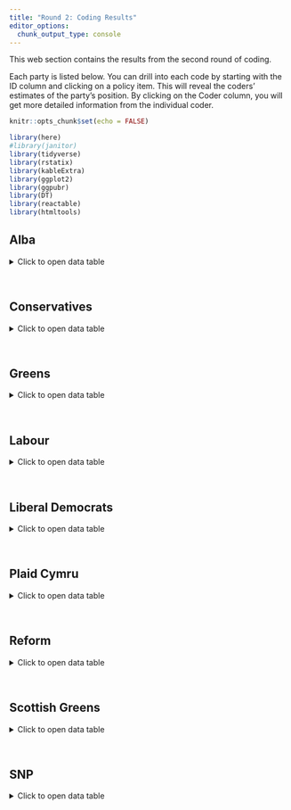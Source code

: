 ```yaml
---
title: "Round 2: Coding Results"
editor_options: 
  chunk_output_type: console
---
```


This web section contains the results from the second round of coding.

Each party is listed below. You can drill into each code by starting with the ID column and clicking on a policy item. This will reveal the coders’ estimates of the party’s position. By clicking on the Coder column, you will get more detailed information from the individual coder.

```r
knitr::opts_chunk$set(echo = FALSE)
```

```r
library(here)
#library(janitor)
library(tidyverse)
library(rstatix)
library(kableExtra)
library(ggplot2)
library(ggpubr)
library(DT)
library(reactable)
library(htmltools)

```


## Alba
<details>
  <summary>Click to open data table</summary>

```r
# Load the data frame (assuming df is loaded and has the described structure)

# Load drafts
load(here("data2/alba/df.rda"))
df <- df %>% rename(id=id1)
reactable(df, columns = list(
  id = colDef(name = "ID", minWidth = 250),
  coder = colDef(name = "Coder", details = function(index) {
    # Extract the sub-data for the expanded row
    sub_data <- df[index, c("Source", "Justification", "Comment")]
    # Create a mini reactable for nested display
    div(style = "padding: 16px; margin-top: -10px; margin-bottom: -10px;",
        reactable(sub_data, bordered = TRUE, compact = TRUE))
  }),
  Source = colDef(show = FALSE),
  Justification = colDef(show = FALSE),
  Comment = colDef(show = FALSE)
), defaultColDef = colDef(minWidth = 150, cell = function(value) {
  # Style for other columns
  span(style = "display: block; white-space: nowrap; overflow: hidden; text-overflow: ellipsis;", value)
}), groupBy = "id", pagination = FALSE)

```
</details> 
<br>  



## Conservatives
<details>
  <summary>Click to open data table</summary>

```r
# Load the data frame (assuming df is loaded and has the described structure)

# Load drafts
load(here("data2/conservatives/df.rda"))
df <- df %>% rename(id=id1)
reactable(df, columns = list(
  id = colDef(name = "ID", minWidth = 250),
  coder = colDef(name = "Coder", details = function(index) {
    # Extract the sub-data for the expanded row
    sub_data <- df[index, c("Source", "Justification", "Comment")]
    # Create a mini reactable for nested display
    div(style = "padding: 16px; margin-top: -10px; margin-bottom: -10px;",
        reactable(sub_data, bordered = TRUE, compact = TRUE))
  }),
  Source = colDef(show = FALSE),
  Justification = colDef(show = FALSE),
  Comment = colDef(show = FALSE)
), defaultColDef = colDef(minWidth = 150, cell = function(value) {
  # Style for other columns
  span(style = "display: block; white-space: nowrap; overflow: hidden; text-overflow: ellipsis;", value)
}), groupBy = "id", pagination = FALSE)

```
</details>
<br>

## Greens
<details>
  <summary>Click to open data table</summary>

```r
# Load the data frame (assuming df is loaded and has the described structure)

# Load drafts
load(here("data2/greens/df.rda"))
df <- df %>% rename(id=id1)
reactable(df, columns = list(
  id = colDef(name = "ID", minWidth = 250),
  coder = colDef(name = "Coder", details = function(index) {
    # Extract the sub-data for the expanded row
    sub_data <- df[index, c("Source", "Justification", "Comment")]
    # Create a mini reactable for nested display
    div(style = "padding: 16px; margin-top: -10px; margin-bottom: -10px;",
        reactable(sub_data, bordered = TRUE, compact = TRUE))
  }),
  Source = colDef(show = FALSE),
  Justification = colDef(show = FALSE),
  Comment = colDef(show = FALSE)
), defaultColDef = colDef(minWidth = 150, cell = function(value) {
  # Style for other columns
  span(style = "display: block; white-space: nowrap; overflow: hidden; text-overflow: ellipsis;", value)
}), groupBy = "id", pagination = FALSE)

```
</details>
<br>

## Labour
<details>
  <summary>Click to open data table</summary>

```r
# Load the data frame (assuming df is loaded and has the described structure)

# Load drafts
load(here("data2/labour/df.rda"))
df <- df %>% rename(id=id1)
reactable(df, columns = list(
  id = colDef(name = "ID", minWidth = 250),
  coder = colDef(name = "Coder", details = function(index) {
    # Extract the sub-data for the expanded row
    sub_data <- df[index, c("Source", "Justification", "Comment")]
    # Create a mini reactable for nested display
    div(style = "padding: 16px; margin-top: -10px; margin-bottom: -10px;",
        reactable(sub_data, bordered = TRUE, compact = TRUE))
  }),
  Source = colDef(show = FALSE),
  Justification = colDef(show = FALSE),
  Comment = colDef(show = FALSE)
), defaultColDef = colDef(minWidth = 150, cell = function(value) {
  # Style for other columns
  span(style = "display: block; white-space: nowrap; overflow: hidden; text-overflow: ellipsis;", value)
}), groupBy = "id", pagination = FALSE)

```
</details>
<br>

## Liberal Democrats
<details>
  <summary>Click to open data table</summary>

```r
# Load the data frame (assuming df is loaded and has the described structure)

# Load drafts
load(here("data2/libdems/df.rda"))
df <- df %>% rename(id=id1)
reactable(df, columns = list(
  id = colDef(name = "ID", minWidth = 250),
  coder = colDef(name = "Coder", details = function(index) {
    # Extract the sub-data for the expanded row
    sub_data <- df[index, c("Source", "Justification", "Comment")]
    # Create a mini reactable for nested display
    div(style = "padding: 16px; margin-top: -10px; margin-bottom: -10px;",
        reactable(sub_data, bordered = TRUE, compact = TRUE))
  }),
  Source = colDef(show = FALSE),
  Justification = colDef(show = FALSE),
  Comment = colDef(show = FALSE)
), defaultColDef = colDef(minWidth = 150, cell = function(value) {
  # Style for other columns
  span(style = "display: block; white-space: nowrap; overflow: hidden; text-overflow: ellipsis;", value)
}), groupBy = "id", pagination = FALSE)

```
</details>
<br>

## Plaid Cymru
<details>
  <summary>Click to open data table</summary>

```r
# Load the data frame (assuming df is loaded and has the described structure)

# Load drafts
load(here("data2/plaid/df.rda"))
df <- df %>% rename(id=id1)
reactable(df, columns = list(
  id = colDef(name = "ID", minWidth = 250),
  coder = colDef(name = "Coder", details = function(index) {
    # Extract the sub-data for the expanded row
    sub_data <- df[index, c("Source", "Justification", "Comment")]
    # Create a mini reactable for nested display
    div(style = "padding: 16px; margin-top: -10px; margin-bottom: -10px;",
        reactable(sub_data, bordered = TRUE, compact = TRUE))
  }),
  Source = colDef(show = FALSE),
  Justification = colDef(show = FALSE),
  Comment = colDef(show = FALSE)
), defaultColDef = colDef(minWidth = 150, cell = function(value) {
  # Style for other columns
  span(style = "display: block; white-space: nowrap; overflow: hidden; text-overflow: ellipsis;", value)
}), groupBy = "id", pagination = FALSE)

```
</details>
<br>

## Reform
<details>
  <summary>Click to open data table</summary>

```r
# Load the data frame (assuming df is loaded and has the described structure)

# Load drafts
load(here("data2/reform/df.rda"))
df <- df %>% rename(id=id1)
reactable(df, columns = list(
  id = colDef(name = "ID", minWidth = 250),
  coder = colDef(name = "Coder", details = function(index) {
    # Extract the sub-data for the expanded row
    sub_data <- df[index, c("Source", "Justification", "Comment")]
    # Create a mini reactable for nested display
    div(style = "padding: 16px; margin-top: -10px; margin-bottom: -10px;",
        reactable(sub_data, bordered = TRUE, compact = TRUE))
  }),
  Source = colDef(show = FALSE),
  Justification = colDef(show = FALSE),
  Comment = colDef(show = FALSE)
), defaultColDef = colDef(minWidth = 150, cell = function(value) {
  # Style for other columns
  span(style = "display: block; white-space: nowrap; overflow: hidden; text-overflow: ellipsis;", value)
}), groupBy = "id", pagination = FALSE)

```
</details>
<br>

## Scottish Greens
<details>
  <summary>Click to open data table</summary>

```r
# Load the data frame (assuming df is loaded and has the described structure)

# Load drafts
load(here("data2/scotgreens/df.rda"))
df <- df %>% rename(id=id1)
reactable(df, columns = list(
  id = colDef(name = "ID", minWidth = 250),
  coder = colDef(name = "Coder", details = function(index) {
    # Extract the sub-data for the expanded row
    sub_data <- df[index, c("Source", "Justification", "Comment")]
    # Create a mini reactable for nested display
    div(style = "padding: 16px; margin-top: -10px; margin-bottom: -10px;",
        reactable(sub_data, bordered = TRUE, compact = TRUE))
  }),
  Source = colDef(show = FALSE),
  Justification = colDef(show = FALSE),
  Comment = colDef(show = FALSE)
), defaultColDef = colDef(minWidth = 150, cell = function(value) {
  # Style for other columns
  span(style = "display: block; white-space: nowrap; overflow: hidden; text-overflow: ellipsis;", value)
}), groupBy = "id", pagination = FALSE)

```
</details>
<br>


## SNP
<details>
  <summary>Click to open data table</summary>

```r
# Load the data frame (assuming df is loaded and has the described structure)

# Load drafts
load(here("data2/snp/df.rda"))
df <- df %>% rename(id=id1)
reactable(df, columns = list(
  id = colDef(name = "ID", minWidth = 250),
  coder = colDef(name = "Coder", details = function(index) {
    # Extract the sub-data for the expanded row
    sub_data <- df[index, c("Source", "Justification", "Comment")]
    # Create a mini reactable for nested display
    div(style = "padding: 16px; margin-top: -10px; margin-bottom: -10px;",
        reactable(sub_data, bordered = TRUE, compact = TRUE))
  }),
  Source = colDef(show = FALSE),
  Justification = colDef(show = FALSE),
  Comment = colDef(show = FALSE)
), defaultColDef = colDef(minWidth = 150, cell = function(value) {
  # Style for other columns
  span(style = "display: block; white-space: nowrap; overflow: hidden; text-overflow: ellipsis;", value)
}), groupBy = "id", pagination = FALSE)

```
</details>
<br>

